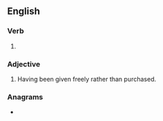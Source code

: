 ==English==

===Verb===
{{head|en|verb form}}

# {{en-past of|donate}}

===Adjective===
{{en-adj|-}}

# Having been given freely rather than purchased.

===Anagrams===
* {{anagrams|en|nodated}}